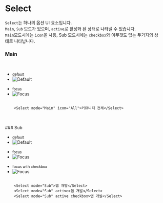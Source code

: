 

# Select
`Select`는 하나의 옵션 UI 요소입니다. <br />
`Main`, `Sub` 모드가 있으며, `active`로 활성화 된 상태로 나타낼 수 있습니다. <br />
`Main`모드시에는 `icon`을 사용, Sub 모드시에는 `checkbox`와 아무것도 없는 두가지의 상태로 나타납니다.


### Main
<br />
<div style={{ border: "0.5px solid gray", borderRadius: "8px", display: "flex", justifyContent: "center", alignItems: "center", padding: "32px" }}>
 <ul style={{marginRight: "20px"}}>
    <li style={{marginBottom: "5px"}}>
      <small>default</small>
    </li>
    <li>
      <Image src="/Select/Default.png" alt="Default" width={423} height={50} style={{border: "1px solid #f6f6f6", borderRadius: "10px"}} />
    </li>
  </ul>
  <ul>
    <li style={{marginBottom: "5px"}}>
      <small>focus</small>
    </li>
    <li>
      <Image src="/Select/Focus.png" alt="Focus" width={423} height={50} style={{border: "1px solid #f6f6f6", borderRadius: "10px"}} />
    </li>
  </ul>
</div>

```tsx /mode/ /icon/ copy

    <Select mode="Main" icon="All">커뮤니티 전체</Select>

```

<br />
<br />
### Sub
<br />
<div style={{ border: "0.5px solid gray", borderRadius: "8px", display: "flex", justifyContent: "center", alignItems: "center", padding: "32px" }}>
  <ul style={{marginRight: "20px"}}>
    <li style={{marginBottom: "5px"}}>
      <small>default</small>
    </li>
    <li>
      <Image src="/Select/SubDefault.png" alt="Default" width={423} height={50} style={{border: "1px solid #f6f6f6", borderRadius: "10px"}} />
    </li>
  </ul>
 
   <ul>
    <li style={{marginBottom: "5px"}}>
      <small>focus</small>
    </li>
    <li>
      <Image src="/Select/SubFocus.png" alt="Focus" width={423} height={50} style={{border: "1px solid #f6f6f6", borderRadius: "10px"}} />
    </li>
  </ul>

   <ul>
    <li style={{marginBottom: "5px"}}>
      <small>focus with checkbox</small>
    </li>
    <li>
      <Image src="/Select/SubFocus-cb.png" alt="Focus" width={423} height={50} style={{border: "1px solid #f6f6f6", borderRadius: "10px"}} />
    </li>
  </ul>
</div>



```tsx /active/ /checkbox/ copy

    <Select mode="Sub">앱 개발</Select>
    <Select mode="Sub" active>앱 개발</Select>
    <Select mode="Sub" active checkbox>앱 개발</Select>

```